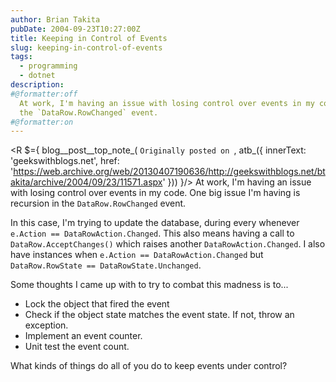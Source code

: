 ```yaml
---
author: Brian Takita
pubDate: 2004-09-23T10:27:00Z
title: Keeping in Control of Events
slug: keeping-in-control-of-events
tags:
  - programming
  - dotnet
description:
#@formatter:off
  At work, I'm having an issue with losing control over events in my code. One big issue I'm having is recursion in
  the `DataRow.RowChanged` event.
#@formatter:on
---
```


<R $={
	blog__post__top_note_(
		`Originally posted on `,
		atb_({
			innerText: 'geekswithblogs.net',
			href: 'https://web.archive.org/web/20130407190636/http://geekswithblogs.net/btakita/archive/2004/09/23/11571.aspx'
		}))
}/>
At work, I'm having an issue with losing control over events in my code. One big issue I'm having is recursion in
the `DataRow.RowChanged` event.

In this case, I'm trying to update the database, during every whenever `e.Action == DataRowAction.Changed`. This also
means having a call to `DataRow.AcceptChanges()` which raises another `DataRowAction.Changed`. I also have instances
when `e.Action == DataRowAction.Changed` but `DataRow.RowState == DataRowState.Unchanged`.

Some thoughts I came up with to try to combat this madness is to...

- Lock the object that fired the event
- Check if the object state matches the event state. If not, throw an exception.
- Implement an event counter.
- Unit test the event count.

What kinds of things do all of you do to keep events under control?
